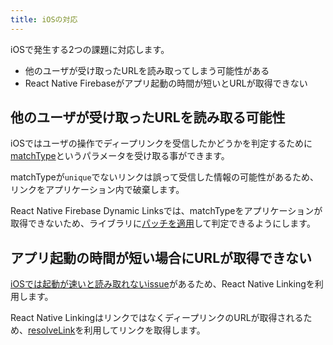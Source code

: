```yaml
---
title: iOSの対応
---
```


iOSで発生する2つの課題に対応します。

 - 他のユーザが受け取ったURLを読み取ってしまう可能性がある
 - React Native Firebaseがアプリ起動の時間が短いとURLが取得できない

## 他のユーザが受け取ったURLを読み取る可能性

iOSではユーザの操作でディープリンクを受信したかどうかを判定するために[matchType](https://firebase.google.com/docs/reference/swift/firebasedynamiclinks/api/reference/Enums/DLMatchType.html)というパラメータを受け取る事ができます。

matchTypeが`unique`でないリンクは誤って受信した情報の可能性があるため、リンクをアプリケーション内で破棄します。

React Native Firebase Dynamic Linksでは、matchTypeをアプリケーションが取得できないため、ライブラリに[パッチを適用](./ios-patch.mdx)して判定できるようにします。

## アプリ起動の時間が短い場合にURLが取得できない

[iOSでは起動が速いと読み取れないissue](https://github.com/invertase/react-native-firebase/issues/2660)があるため、React Native Linkingを利用します。

React Native LinkingはリンクではなくディープリンクのURLが取得されるため、[resolveLink](https://rnfirebase.io/reference/dynamic-links#resolveLink)を利用してリンクを取得します。
